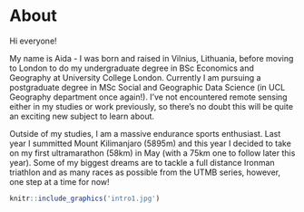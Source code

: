# About {.unnumbered}

Hi everyone!

My name is Aida - I was born and raised in Vilnius, Lithuania, before moving to London to do my undergraduate degree in BSc Economics and Geography at University College London. Currently I am pursuing a postgraduate degree in MSc Social and Geographic Data Science (in UCL Geography department once again!). I've not encountered remote sensing either in my studies or work previously, so there's no doubt this will be quite an exciting new subject to learn about.

Outside of my studies, I am a massive endurance sports enthusiast. Last year I summitted Mount Kilimanjaro (5895m) and this year I decided to take on my first ultramarathon (58km) in May (with a 75km one to follow later this year). Some of my biggest dreams are to tackle a full distance Ironman triathlon and as many races as possible from the UTMB series, however, one step at a time for now!

```r
knitr::include_graphics('intro1.jpg')
```
